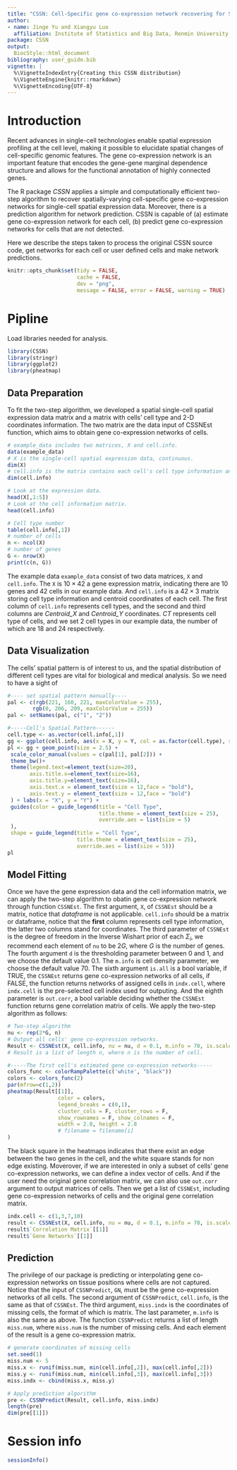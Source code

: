 ```yaml
---
title: "CSSN: Cell-Specific gene co-expression network recovering for Signle-cell spatial expression data"
author:
- name: Jinge Yu and Xiangyu Luo
  affiliation: Institute of Statistics and Big Data, Renmin University of China
package: CSSN
output:
  BiocStyle::html_document
bibliography: user_guide.bib
vignette: |
  %\VignetteIndexEntry{Creating this CSSN distribution}
  %\VignetteEngine{knitr::rmarkdown}
  %\VignetteEncoding{UTF-8}
---
```


# Introduction
Recent advances in single-cell technologies enable spatial expression profiling at the cell level, making it possible to elucidate spatial changes of cell-specific genomic features. The gene co-expression network is an important feature that encodes the gene-gene marginal dependence structure and allows for the functional annotation of highly connected genes. 

The R package *CSSN* applies a simple and computationally efficient two-step algorithm to recover spatially-varying cell-specific gene co-expression networks for single-cell spatial expression data. Moreover, there is a prediction algorithm for network prediction. CSSN is capable of (a) estimate gene co-expression network for each cell, (b) predict gene co-expression networks for cells that are not detected. 

Here we describe the steps taken to process the original CSSN source code, get networks for each cell or user defined cells and make network predictions.

```r
knitr::opts_chunk$set(tidy = FALSE,
                      cache = FALSE,
                      dev = "png",
                      message = FALSE, error = FALSE, warning = TRUE)
```	

# Pipline
Load libraries needed for analysis.
```r
library(CSSN)
library(stringr)
library(ggplot2)
library(pheatmap)
```
## Data Preparation
To fit the two-step algorithm, we developed a spatial single-cell spatial expression data matrix and a matrix with cells' cell type and 2-D coordinates information. The two matrix are the data input of CSSNEst function, which aims to obtain gene co-expression networks of cells.


```r
# example_data includes two matrices, X and cell.info.
data(example_data)
# X is the single-cell spatial expression data, continuous.
dim(X)
# cell.info is the matrix contains each cell's cell type information and their 2-D coordinates.
dim(cell.info)

# Look at the expression data.
head(X[,1:5])
# Look at the cell information matrix.
head(cell.info)

# Cell type number
table(cell.info[,1])
# number of cells
n <- ncol(X)
# number of genes
G <- nrow(X)
print(c(n, G))
```

The example data `example_data` consist of two data matrices, `X` and `cell.info`. The `X` is $10\times 42$ a gene expression matrix, indicating there are 10 genes and 42 cells in our example data. And `cell.info` is a $42 \times 3$ matrix storing cell type information and centroid coordinates of each cell. The first column of `cell.info` represents cell types, and the second and third columns are *Centroid_X* and *Centroid_Y* coordinates. *CT* represents cell type of cells, and we set 2 cell types in our example data, the number of which are 18 and 24 respectively. 

## Data Visualization
The cells' spatial pattern is of interest to us, and the spatial distribution of different cell types are vital for biological and medical analysis. So we need to have a sight of 
```r
#---- set spatial pattern manually----
pal <- c(rgb(221, 160, 221, maxColorValue = 255),
        rgb(0, 206, 209, maxColorValue = 255))
pal <- setNames(pal, c("1", "2"))

#-----Cell's Spatial Pattern------
cell.type <- as.vector(cell.info[,1])
gg <- ggplot(cell.info, aes(x = X, y = Y, col = as.factor(cell.type), shape = as.factor(cell.type)))
pl <- gg + geom_point(size = 2.5) +
 scale_color_manual(values = c(pal[1], pal[2])) +
 theme_bw()+
 theme(legend.text=element_text(size=20),
       axis.title.x=element_text(size=16),
       axis.title.y=element_text(size=16),
       axis.text.x = element_text(size = 12,face = "bold"),
       axis.text.y = element_text(size = 12,face = "bold")
 ) + labs(x = "X", y = "Y") +
 guides(color = guide_legend(title = "Cell Type",
                             title.theme = element_text(size = 25),
                             override.aes = list(size = 5)
 ),
 shape = guide_legend(title = "Cell Type",
                      title.theme = element_text(size = 25),
                      override.aes = list(size = 5)))
pl
```


## Model Fitting
Once we have the gene expression data and the cell information matrix, we can apply the two-step algorithm to obatin gene co-expression network through function `CSSNEst`. The first argument, `X`, of `CSSNEst` should be a matrix, notice that *dataframe* is not applicable. `cell.info` should be a matrix or dataframe, notice that the **first** column represents cell type information, the latter two columns stand for coordinates. The third parameter of `CSSNEst` is the degree of freedom in the Inverse Wishart prior of each $\Sigma_i$, we recommend each element of `nu` to be $2G$, where $G$ is the number of genes. The fourth argument `d` is the thresholding parameter between 0 and 1, and we choose the default value 0.1. The `m.info` is cell density parameter, we choose the default value 70. The sixth argument `is.all` is a bool variable, if TRUE, the `CSSNEst` returns gene co-expression networks of all cells, if FALSE, the function returns networks of assigned cells in `indx.cell`, where `indx.cell` is the pre-selected cell index used for outputing. And the eighth parameter is `out.corr`, a bool variable deciding whether the `CSSNEst` function returns gene correlation matrix of cells. We apply the two-step algorithm as follows:

```r
# Two-step algorithm
nu <- rep(2*G, n)
# Output all cells' gene co-expression networks.
Result <- CSSNEst(X, cell.info, nu = nu, d = 0.1, m.info = 70, is.scale = TRUE, is.all = TRUE)
# Result is a list of length n, where n is the number of cell.

#-----The first cell's estimated gene co-expression networks-----
colors_func <- colorRampPalette(c('white', "black"))
colors <- colors_func(2)
par(mfrow=c(1,2))
pheatmap(Result[[1]],
                color = colors,
                legend_breaks = c(0,1),
                cluster_cols = F, cluster_rows = F,
                show_rownames = F, show_colnames = F,
                width = 2.8, height = 2.8
                # filename = filename[i]
)
```

The black square in the heatmaps indicates that there exist an edge between the two genes in the cell, and the white square stands for non edge existing. Moverover, if we are interested in only a subset of cells' gene co-expression networks, we can define a index vector of cells. And if the user need the original gene correlation matrix, we can also use `out.corr` argument to output matrices of cells. Then we get a list of `CSSNEst`, including gene co-expression networks of cells and the original gene correlation matrix.

```r
indx.cell <- c(1,3,7,10)
result <- CSSNEst(X, cell.info, nu = nu, d = 0.1, m.info = 70, is.scale = TRUE, is.all = FALSE, indx.cell = indx.cell, output.corr = TRUE)
result$`Correlation Matrix`[[1]]
result$`Gene Networks`[[1]]
```

## Prediction
The privilege of our package is predicting or interpolating gene co-expression networks on tissue positions where cells are not captured. Notice that the input of `CSSNPredict`, `GN`, must be the gene co-expression networks of all cells. The second argument of `CSSNPredict`, `cell.info`, is the same as that of `CSSNEst`. The third argument, `miss.indx` is the coordinates of missing cells, the format of which is matrix. The last parameter, `m.info` is also the same as above. The function `CSSNPredict` returns a list of length `miss.num`, where `miss.num` is the number of missing cells. And each element of the result is a gene co-expression matrix.

```r
# generate coordinates of missing cells
set.seed(1)
miss.num <- 5
miss.x <- runif(miss.num, min(cell.info[,2]), max(cell.info[,2]))
miss.y <- runif(miss.num, min(cell.info[,3]), max(cell.info[,3]))
miss.indx <- cbind(miss.x, miss.y)

# Apply prediction algorithm
pre <- CSSNPredict(Result, cell.info, miss.indx)
length(pre)
dim(pre[[1]])
```

# Session info

```r
sessionInfo()
```
